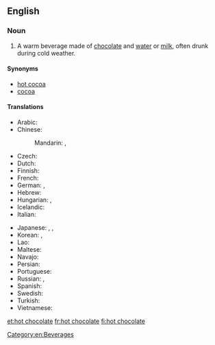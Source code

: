 ==English==
{{wikipedia}}

===Noun===
{{en-noun|head=[[hot]] [[chocolate]]|-}}

# A warm beverage made of [[chocolate]] and [[water]] or [[milk]], often drunk during cold weather.

====Synonyms====
* [[hot cocoa]]
* [[cocoa]]

====Translations====
{{trans-top|beverage}}
* Arabic: {{t|ar|شوكولاتة ساخنة|f|tr=šukulāta sāxina|sc=Arab}}
* Chinese:
*: Mandarin: {{t|cmn|熱巧克力|sc=Hani}}, {{t|cmn|热巧克力|tr=rè qiǎokèlì|sc=Hani}}
* Czech: {{t|cs|horká čokoláda|f}}
* Dutch: {{t|nl|warme choco}}
* Finnish: {{t+|fi|kaakao}}
* French: {{t+|fr|chocolat chaud|m}}
* German: {{t+|de|Kakao|m}}, {{t|de|heiße Schokolade|f}}
* Hebrew: {{t+|he|שוקו|m|tr=shóko|sc=Hebr}}
* Hungarian: {{t+|hu|forró csokoládé}}, {{t+|hu|kakaó}}
* Icelandic: {{t|is|heitt kakó}}
* Italian: {{t|it|cioccolata calda}}
{{trans-mid}}
* Japanese: {{t+|ja|ココア|tr=kokoa|sc=Jpan}}, {{t|ja|ホットチョコレート|tr=hottochokorēto|sc=Jpan}}, {{t|ja|ホットチョコ|tr=hottochoko|sc=Jpan}}
* Korean: {{t|ko|핫초코|tr=hat-choko|sc=Kore}}, {{t|ko|코코아|tr=kokoa|sc=Kore}}
* Lao: {{t|lo|ເລດຮ້ອນ|sc=Laoo}}
* Maltese: {{t|mt|xarba taċ-ċikkulata|f}}
* Navajo: {{t|nv|gohwééh hashtłʼishí}}
* Persian: {{t|fa|شکلات داغ|tr=šukulât-e dâğ|sc=fa-Arab}}
* Portuguese: {{t|pt|chocolate quente|m}}
* Russian: {{t|ru|горячий шоколад|m|tr=gorjáčij šokolád|sc=Cyrl}}, {{t+|ru|какао|n|tr=kakáo|sc=Cyrl}}
* Spanish: {{t|es|chocolate caliente|m}}
* Swedish: {{t|sv|varm choklad}}
* Turkish: {{t|tr|sıcak çikolata}}
* Vietnamese: {{t|vi|nước sôcôla}}
{{trans-bottom}}

[[Category:en:Beverages]]

[[et:hot chocolate]]
[[fr:hot chocolate]]
[[fi:hot chocolate]]